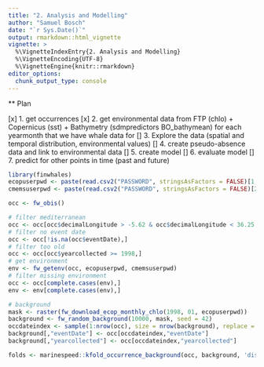 ```yaml
---
title: "2. Analysis and Modelling"
author: "Samuel Bosch"
date: "`r Sys.Date()`"
output: rmarkdown::html_vignette
vignette: >
  %\VignetteIndexEntry{2. Analysis and Modelling}
  %\VignetteEncoding{UTF-8}
  %\VignetteEngine{knitr::rmarkdown}
editor_options: 
  chunk_output_type: console
---
```


** Plan

[x] 1. get occurrences
[x] 2. get environmental data from FTP (chlo) + Copernicus (sst) + Bathymetry (sdmpredictors BO_bathymean) for each yearmonth that we have whale data for
[] 3. Explore the data (spatial and temporal distribution, environmental values)
[] 4. create pseudo-absence data and link to environmental data
[] 5. create model
[] 6. evaluate model 
[] 7. predict for other points in time (past and future)


```r
library(finwhales)
ecopuserpwd <- paste(read.csv2("PASSWORD", stringsAsFactors = FALSE)[1,], collapse=":")
cmemsuserpwd <- paste(read.csv2("PASSWORD", stringsAsFactors = FALSE)[2,], collapse=":")

occ <- fw_obis()

# filter mediterranean
occ <- occ[occ$decimalLongitude > -5.62 & occ$decimalLongitude < 36.25 & occ$decimalLatitude > 30.25 & occ$decimalLatitude < 46, ]
# filter no event date
occ <- occ[!is.na(occ$eventDate),]
# filter too old
occ <- occ[occ$yearcollected >= 1998,]
# get environment
env <- fw_getenv(occ, ecopuserpwd, cmemsuserpwd)
# filter missing environment
occ <- occ[complete.cases(env),]
env <- env[complete.cases(env),]

# background
mask <- raster(fw_download_ecop_monthly_chlo(1998, 01, ecopuserpwd))
background <- fw_random_background(10000, mask, seed = 42)
occdateindex <- sample(1:nrow(occ), size = nrow(background), replace = TRUE)
background[,"eventDate"] <- occ[occdateindex,"eventDate"]
background[,"yearcollected"] <- occ[occdateindex,"yearcollected"]

folds <- marinespeed::kfold_occurrence_background(occ, background, 'disc', k = 5, pwd_sample = TRUE)



```

